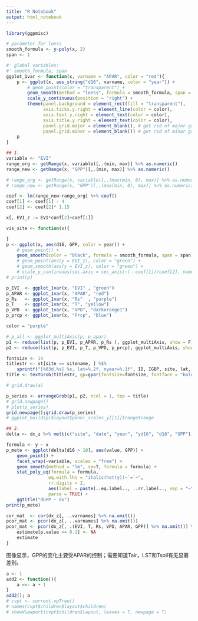 ```yaml
---
title: "R Notebook"
output: html_notebook
---
```


```r
library(ggpmisc)

# parameter for loess
smooth_formula <- y~poly(x, 2)
span <- 1

#' global variables:
#' smooth_formula, span
ggplot_1var <- function(x, varname = "APAR", color = "red"){
    p <- ggplot(x, aes_string("d16", varname, color = "year")) +
        # geom_point(color = "transparent") +
        geom_smooth(method = "loess", formula = smooth_formula, span = span, color = color)+
        scale_y_continuous(position = "right") + 
        theme(panel.background = element_rect(fill = "transparent"),
              axis.ticks.y.right = element_line(color = color),
              axis.text.y.right = element_text(color = color),
              axis.title.y.right = element_text(color = color),
              panel.grid.major = element_blank(), # get rid of major grid
              panel.grid.minor = element_blank()) # get rid of minor grid
    p
}
```

```r
## 1. 
variable <- "EVI"
range_org <- getRange(x, variable)[,.(min, max)] %>% as.numeric()
range_new <- getRange(x, "GPP")[,.(min, max)] %>% as.numeric()

# range_org <- getRange(x, variable)[,.(max(min, 0), max)] %>% as.numeric()
# range_new <- getRange(x, "GPP")[,.(max(min, 0), max)] %>% as.numeric()

coef <- lm(range_new~range_org) %>% coef()
coef[1] <- coef[1] - 4
coef[2] <- coef[2]* 1.15

x[, EVI_z := EVI*coef[2]+coef[1]]
```

```r

vis_site <- function(x){

}
p <- ggplot(x, aes(d16, GPP, color = year)) +
    # geom_point() +
    geom_smooth(color = "black", formula = smooth_formula, span = span)
    # geom_point(aes(y = EVI_z), color = "green") +
    # geom_smooth(aes(y = EVI_z), color = "green") +
    # scale_y_continuous(sec.axis = sec_axis(~(.-coef[1])/coef[2], name = "EVI"))
# print(p)

p_EVI  <- ggplot_1var(x, "EVI" , "green")
p_APAR <- ggplot_1var(x, "APAR", "red")
p_Rs   <- ggplot_1var(x, "Rs"  , "purple")
p_T    <- ggplot_1var(x, "T", "yellow")
p_VPD  <- ggplot_1var(x, "VPD", "darkorange1")
p_prcp <- ggplot_1var(x, "Prcp", "blue")

color = "purple"

# p_all <- ggplot_multiAxis(p, p_apar)
p1 <- reduce(list(p, p_EVI, p_APAR, p_Rs ), ggplot_multiAxis, show = F)
p2 <- reduce(list(p, p_EVI, p_T, p_VPD, p_prcp), ggplot_multiAxis, show = F)

fontsize <- 14
titlestr <- st[site == sitename, ] %$% 
    sprintf("[%03d,%s] %s, lat=%.2f, nyear=%.1f", ID, IGBP, site, lat, nrow(x)/23)
title <- textGrob(titlestr, gp=gpar(fontsize=fontsize, fontface = "bold"))

# grid.draw(a)

p_series <- arrangeGrob(p1, p2, ncol = 1, top = title)
# grid.newpage()
# plot(p_series)
grid.newpage();grid.draw(p_series)
# ggplot_build(p)$layout$panel_scales_y[[1]]$range$range
```



```r
## 2.
delta <- dx_z %>% melt(c("site", "date", "year", "yd16", "d16", "GPP"))

formula <- y ~ x
p_mete <- ggplot(delta[d16 > 10], aes(value, GPP)) +
    geom_point() +
    facet_wrap(~variable, scales = "free") + 
    geom_smooth(method = "lm", se=T, formula = formula) +
    stat_poly_eq(formula = formula,
                eq.with.lhs = "italic(hat(y))~`=`~", 
                rr.digits = 2,
                aes(label = paste(..eq.label.., ..rr.label.., sep = "~"), color = "red"), 
                parse = TRUE) + 
    ggtitle("dGPP ~ dx")
print(p_mete)

cor_mat  <- cor(dx_z[, ..varnames] %>% na.omit())
pcor_mat <- pcor(dx_z[, ..varnames] %>% na.omit())
pcor_mat <- pcor(dx_z[, .(EVI, T, Rs, VPD, APAR, GPP)] %>% na.omit()) %$% {
    estimate[p.value >= 0.1] <- NA
    estimate
} 
```
图像显示，GPP的变化主要受APAR的控制；需要知道Tair，LST和Tsoil有无显著差别。

```r

a <- 1
add2 <- function(){
    a <<- a + 1
}
add2(); a
# cvpt <- current.vpTree()
# names(cvpt$children$layout$children)
# showViewport(cvpt$children$layout, leaves = T, newpage = T)

```


